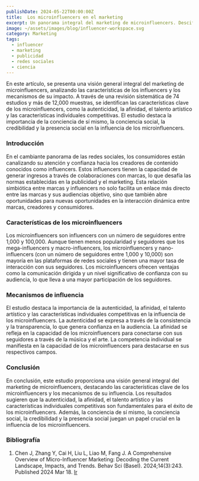```yaml
---
publishDate: 2024-05-22T00:00:00Z
title:  Los microinfluencers en el marketing
excerpt: Un panorama integral del marketing de microinfluencers. Descifrando la actualidad, su impacto y tendencias.
image: ~/assets/images/blog/influencer-workspace.svg
category: Marketing
tags:
  - influencer
  - marketing
  - publicidad
  - redes sociales
  - ciencia
---
```


En este artículo, se presenta una visión general integral del marketing de microinfluencers, analizando las características de los influencers y los mecanismos de su impacto. A través de una revisión sistemática de 74 estudios y más de 12,000 muestras, se identifican las características clave de los microinfluencers, como la autenticidad, la afinidad, el talento artístico y las características individuales competitivas. El estudio destaca la importancia de la conciencia de sí mismo, la conciencia social, la credibilidad y la presencia social en la influencia de los microinfluencers.

### Introducción

En el cambiante panorama de las redes sociales, los consumidores están canalizando su atención y confianza hacia los creadores de contenido conocidos como influencers. Estos influencers tienen la capacidad de generar ingresos a través de colaboraciones con marcas, lo que desafía las normas establecidas en la publicidad y el marketing. Esta relación simbiótica entre marcas y influencers no solo facilita un enlace más directo entre las marcas y sus audiencias objetivo, sino que también abre oportunidades para nuevas oportunidades en la interacción dinámica entre marcas, creadores y consumidores.

### Características de los microinfluencers

Los microinfluencers son influencers con un número de seguidores entre 1,000 y 100,000. Aunque tienen menos popularidad y seguidores que los mega-influencers y macro-influencers, los microinfluencers y nano-influencers (con un número de seguidores entre 1,000 y 10,000) son mayoría en las plataformas de redes sociales y tienen una mayor tasa de interacción con sus seguidores. Los microinfluencers ofrecen ventajas como la comunicación dirigida y un nivel significativo de confianza con su audiencia, lo que lleva a una mayor participación de los seguidores.

### Mecanismos de influencia

El estudio destaca la importancia de la autenticidad, la afinidad, el talento artístico y las características individuales competitivas en la influencia de los microinfluencers. La autenticidad se expresa a través de la consistencia y la transparencia, lo que genera confianza en la audiencia. La afinidad se refleja en la capacidad de los microinfluencers para conectarse con sus seguidores a través de la música y el arte. La competencia individual se manifiesta en la capacidad de los microinfluencers para destacarse en sus respectivos campos.

### Conclusión

En conclusión, este estudio proporciona una visión general integral del marketing de microinfluencers, destacando las características clave de los microinfluencers y los mecanismos de su influencia. Los resultados sugieren que la autenticidad, la afinidad, el talento artístico y las características individuales competitivas son fundamentales para el éxito de los microinfluencers. Además, la conciencia de sí mismo, la conciencia social, la credibilidad y la presencia social juegan un papel crucial en la influencia de los microinfluencers.

### Bibliografía
1. Chen J, Zhang Y, Cai H, Liu L, Liao M, Fang J. A Comprehensive Overview of Micro-Influencer Marketing: Decoding the Current Landscape, Impacts, and Trends. Behav Sci (Basel). 2024;14(3):243. Published 2024 Mar 18.
<a href="https://www.ncbi.nlm.nih.gov/pmc/articles/PMC10968221/" target="_blank">Ir</a>